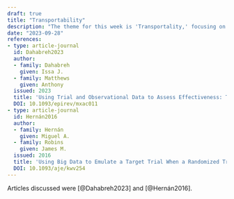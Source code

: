 ```yaml
---
draft: true
title: "Transportability"
description: "The theme for this week is 'Transportality,' focusing on extending inferences from a trial to the target population."
date: "2023-09-28"
references:
- type: article-journal
  id: Dahabreh2023
  author:
  - family: Dahabreh
    given: Issa J.
  - family: Matthews
    given: Anthony
  issued: 2023
  title: 'Using Trial and Observational Data to Assess Effectiveness: Trial Emulation, Transportability, Benchmarking, and Joint Analysis'
  DOI: 10.1093/epirev/mxac011
- type: article-journal
  id: Hernán2016
  author:
  - family: Hernán
    given: Miguel A.
  - family: Robins
    given: James M.
  issued: 2016
  title: 'Using Big Data to Emulate a Target Trial When a Randomized Trial Is Not Available'
  DOI: 10.1093/aje/kwv254
---
```


Articles discussed were [@Dahabreh2023] and [@Hernán2016].
